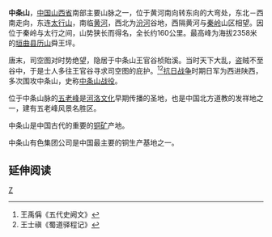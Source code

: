 '''中条山'''，[[中国|中国]][[山西省|山西省]]南部主要山脉之一，位于黄河南向转东向的大弯处，东北－西南走向，东连[[太行山|太行山]]，南临[[黄河|黄河]]，西北为[[汾河|汾河]]谷地，西隔黄河与[[秦岭|秦岭]]山区相望。因位于秦岭与太行之间，山势狭长而得名，全长约160公里。最高峰为海拔2358米的[[垣曲县|垣曲县]][[历山|历山]]舜王坪。 

唐末，司空图对时势绝望，隐居于中条山王官谷桢貽溪。当时天下大乱，盗贼不至谷中，于是士人多往王官谷寻求司空图的庇护。<ref>王禹偁《五代史阙文》</ref><ref>王士禛《蜀道驿程记》</ref>[[抗日战争|抗日战争]]时期日军为西进陕西，多次围攻中条山，史称[[中条山战役|中条山战役]]。

位于中条山脉的[[五老峰|五老峰]]是[[河洛文化|河洛文化]]早期传播的圣地，也是中国北方道教的发祥地之一，建有五老峰风景名胜区。

中条山是中国古代的重要的[[铜矿|铜矿]]产地。

中条山有色集团公司是中国最主要的铜生产基地之一。

== 延伸阅读 ==
{{Wikisource further reading}}

{{中国山脉}}

{{DEFAULTSORT:Zhongtiao Shan}}
[[Category:山西山脉|Z]]

{{PRChina-geo-stub}}